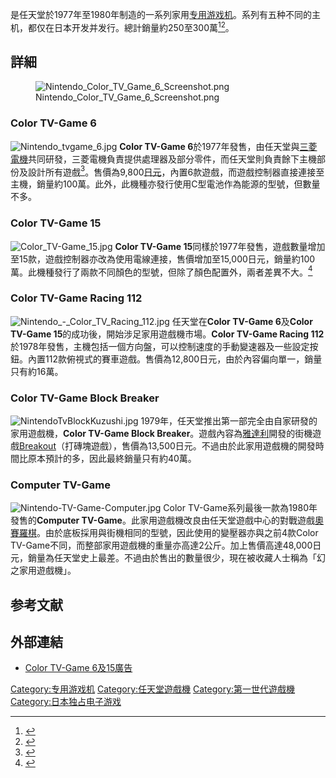 {{NoteTA
| G1=Games
}}
{{Infobox CVG system
 | title = Color TV-Game
 | logo = File:Color TV Game logo.svg
 | image = [[File:Nintendo-Color-TV-Game-Blockbreaker-FL.png|250px]]
 | caption = The Color TV-Game Block Breaker
 | developer = [[任天堂開發第二部|任天堂開發第二部]]<br/>[[三菱电机|三菱电机]]
 | manufacturer = [[任天堂|任天堂]]
 | type = [[专用游戏机|专用游戏机]]
 | generation = [[游戏机历史_(第一世代)|第一世代]]
 | release date = {{vgrelease|JP|1977年6月1日}}<small>（{{lang|en|Color TV-Game 6}}）</small>
 | lifespan = 1977年－1983年<ref name="highscore">{{Citation|title = [[High_Score!:_The_Illustrated_History_of_Electronic_Games|High Score!: The Illustrated History of Electronic Games]]|last = DeMaria|first = Rusel|last2 = Wilson|first2 = Johnny L.|publisher = [[McGraw-Hill|McGraw-Hill]]|edition = 2|year = 2003|pages = [http://books.google.com/books?id=HJNvZLvpCEQC&pg=PT5&vq=%22color+tv+game%22 363], [http://books.google.com/books?id=HJNvZLvpCEQC&pg=PT20&vq=%22color+tv+game%22 378]|isbn = 978-0-07-223172-4}}</ref>
 | discontinued = 1983年
 | CPU =
 | media =
 | unitssold = 300萬部
 | successor = [[红白机|红白机]]
}}

{{Vgname2|Color TV-Game|ja=カラーテレビゲーム}}是任天堂於1977年至1980年制造的一系列家用[[专用游戏机|专用游戏机]]。系列有五种不同的主机，都仅在日本开发并发行。總計銷量約250至300萬<ref>{{cite web|url=http://trendy.nikkeibp.co.jp/article/special/20080929/1019222/|title=【任天堂「ファミコン」はこうして生まれた】第3回：70年代後半の専用LSIゲーム機時代|language=ja|publisher=Nikkei Business Publications|website=nikkeibp.co.jp|date=2008-09-30|author=高野雅晴|accessdate=2015-02-24|archive-url=https://web.archive.org/web/20140522051549/http://trendy.nikkeibp.co.jp/article/special/20080929/1019222/|archive-date=2014-05-22|dead-url=yes}}</ref><ref name="CTGsales">{{cite book |title=[[Game_Over:_How_Nintendo_Zapped_an_American_Industry,_Captured_Your_Dollars,_and_Enslaved_Your_Children|Game Over: How Nintendo Zapped an American Industry, Captured Your Dollars, and Enslaved Your Children]] |last=Sheff |first=David |last2=Eddy |first2=Andy |author-link=David Sheff |publisher=GamePress |year=1999 |page=[http://books.google.com/books?id=0dK2AAAAIAAJ&q=%22Color+TV+Game%22 27] |isbn=978-0-9669617-0-6|quote=Nintendo entered the home market in Japan with the dramatic unveiling of Color TV-Game 6, which played six versions of light tennis. It was followed by a more powerful sequel, Color TV-Game 15. A million units of each were sold. The engineering team also came up with systems that played a more complex game, called "Blockbuster," as well as a racing game. Half a million units of these were sold.}}</ref>。

== 詳細 ==
[[File:Nintendo_Color_TV_Game_6_Screenshot.png|thumb]]
=== Color TV-Game 6 ===
[[File:Nintendo_tvgame_6.jpg|thumb]]
'''Color TV-Game 6'''於1977年發售，由任天堂與[[三菱電機|三菱電機]]共同研發，三菱電機負責提供處理器及部分零件，而任天堂則負責餘下主機部份及設計所有遊戲<ref>{{cite web |url=http://www.cyberiapc.com/vgg/nintendo_colortv6.htm |language=EN |title=Nintendo Color TV-Game 6 |publisher=CyberiaPC |accessdate=2016-05-02 |archive-date=2016-05-31 |archive-url=https://web.archive.org/web/20160531151906/http://www.cyberiapc.com/vgg/nintendo_colortv6.htm |dead-url=no }}</ref>。售價為9,800[[日元|日元]]，內置6款遊戲，而遊戲控制器直接連接至主機，銷量約100萬。此外，此機種亦發行使用C型電池作為能源的型號，但數量不多。
=== Color TV-Game 15 ===
[[File:Color_TV-Game_15.jpg|thumb]]
'''Color TV-Game 15'''同樣於1977年發售，遊戲數量增加至15款，遊戲控制器亦改為使用電線連接，售價增加至15,000日元，銷量約100萬。此機種發行了兩款不同顏色的型號，但除了顏色配置外，兩者差異不大。<ref>{{cite web |url=http://www.cyberiapc.com/vgg/nintendo_colortv15.htm |language=EN |title=Nintendo Color TV-Game 15 |publisher=CyberiaPC |accessdate=2016-05-02 |archive-date=2016-05-31 |archive-url=https://web.archive.org/web/20160531160216/http://www.cyberiapc.com/vgg/nintendo_colortv15.htm |dead-url=no }}</ref>
=== Color TV-Game Racing 112 ===
[[File:Nintendo_-_Color_TV_Racing_112.jpg|thumb]]
任天堂在'''Color TV-Game 6'''及'''Color TV-Game 15'''的成功後，開始涉足家用遊戲機市場。'''Color TV-Game Racing 112'''於1978年發售，主機包括一個方向盤，可以控制速度的手動變速器及一些設定按鈕。內置112款俯視式的賽車遊戲。售價為12,800日元，由於內容偏向單一，銷量只有約16萬。
=== Color TV-Game Block Breaker ===
[[File:NintendoTvBlockKuzushi.jpg|thumb]]
1979年，任天堂推出第一部完全由自家研發的家用遊戲機，'''Color TV-Game Block Breaker'''。遊戲內容為[[雅達利|雅達利]]開發的街機遊戲[[Breakout_(遊戲)|Breakout]]（打磚塊遊戲），售價為13,500日元。不過由於此家用遊戲機的開發時間比原本預計的多，因此最終銷量只有約40萬。
=== Computer TV-Game ===
[[File:Nintendo-TV-Game-Computer.jpg|thumb]]
Color TV-Game系列最後一款為1980年發售的'''Computer TV-Game'''。此家用遊戲機改良由任天堂遊戲中心的對戰遊戲[[黑白棋|奧賽羅棋]]。由於底板採用與街機相同的型號，因此使用的變壓器亦與之前4款Color TV-Game不同，而整部家用遊戲機的重量亦高達2公斤。加上售價高達48,000日元，銷量為任天堂史上最差。不過由於售出的數量很少，現在被收藏人士稱為「幻之家用遊戲機」。

== 参考文献 ==
{{Reflist}}

== 外部連結 ==
* [https://www.youtube.com/watch?v=a8SUMPPVKcQ Color TV-Game 6及15廣告]{{Wayback|url=https://www.youtube.com/watch?v=a8SUMPPVKcQ |date=20160531151913 }}

{{Nintendo hardware}}
{{第一世代遊戲機}}
{{专用游戏机}}

{{DEFAULTSORT:Color TV-Game}}
[[Category:专用游戏机|Category:专用游戏机]]
[[Category:任天堂遊戲機|Category:任天堂遊戲機]]
[[Category:第一世代遊戲機|Category:第一世代遊戲機]]
[[Category:日本独占电子游戏|Category:日本独占电子游戏]]